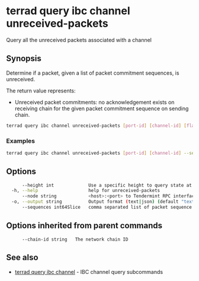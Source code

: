 # terrad query ibc channel unreceived-packets

Query all the unreceived packets associated with a channel

## Synopsis

Determine if a packet, given a list of packet commitment sequences, is unreceived.

The return value represents:
- Unreceived packet commitments: no acknowledgement exists on receiving chain for the given packet commitment sequence on sending chain.


```sh Terrad
terrad query ibc channel unreceived-packets [port-id] [channel-id] [flags]
```

### Examples

```sh Terrad
terrad query ibc channel unreceived-packets [port-id] [channel-id] --sequences=1,2,3
```

## Options

```sh Terrad
      --height int             Use a specific height to query state at (this can error if the node is pruning state)
  -h, --help                   help for unreceived-packets
      --node string            <host>:<port> to Tendermint RPC interface for this chain (default "tcp://localhost:26657")
  -o, --output string          Output format (text|json) (default "text")
      --sequences int64Slice   comma separated list of packet sequence numbers (default [])
```

## Options inherited from parent commands

```
      --chain-id string   The network chain ID
```

## See also

* [terrad query ibc channel](terrad_query_ibc_channel.mdx)	 - IBC channel query subcommands


